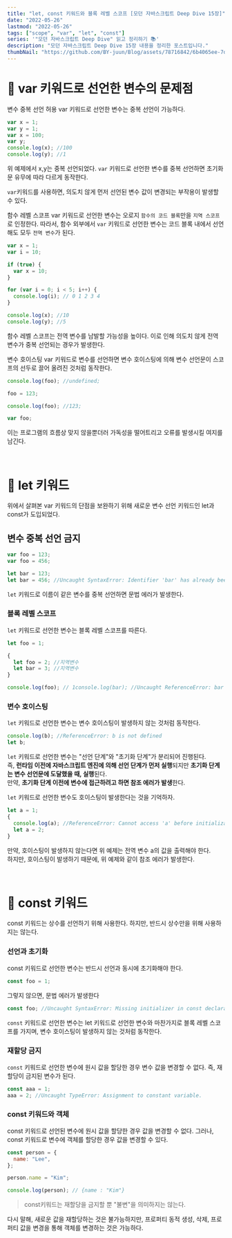 ```yaml
---
title: "let, const 키워드와 블록 레벨 스코프 [모던 자바스크립트 Deep Dive 15장]"
date: "2022-05-26"
lastmod: "2022-05-26"
tags: ["scope", "var", "let", "const"]
series: '"모던 자바스크립트 Deep Dive" 읽고 정리하기 📚'
description: "모던 자바스크립트 Deep Dive 15장 내용을 정리한 포스트입니다."
thumbNail: "https://github.com/BY-juun/Blog/assets/78716842/6b4065ee-7d44-4580-899f-58dafcb8b5a7"
---
```


# 🌟 var 키워드로 선언한 변수의 문제점

변수 중복 선언 허용
var 키워드로 선언한 변수는 중복 선언이 가능하다.

```js
var x = 1;
var y = 1;
var x = 100;
var y;
console.log(x); //100
console.log(y); //1
```

위 예제에서 x,y는 중복 선언되었다. `var` 키워드로 선언한 변수를 중복 선언하면 초기화문 유무에 따라 다르게 동작한다.

`var`키워드를 사용하면, 의도치 않게 먼저 선언된 변수 값이 변경되는 부작용이 발생할 수 있다.

함수 레벨 스코프
var 키워드로 선언한 변수는 오로지 `함수의 코드 블록`만을 `지역 스코프`로 인정한다. 따라서, 함수 외부에서 `var` 키워드로 선언한 변수는 코드 블록 내에서 선언해도 모두 `전역 변수`가 된다.

```js
var x = 1;
var i = 10;

if (true) {
  var x = 10;
}

for (var i = 0; i < 5; i++) {
  console.log(i); // 0 1 2 3 4
}

console.log(x); //10
console.log(y); //5
```

함수 레벨 스코프는 전역 변수를 남발할 가능성을 높이다. 이로 인해 의도치 않게 전역 변수가 중복 선언되는 경우가 발생한다.

변수 호이스팅
var 키워드로 변수를 선언하면 변수 호이스팅에 의해 변수 선언문이 스코프의 선두로 끌어 올려진 것처럼 동작한다.

```js
console.log(foo); //undefined;

foo = 123;

console.log(foo); //123;

var foo;
```

이는 프로그램의 흐름상 맞지 않을뿐더러 가독성을 떨어트리고 오류를 발생시킬 여지를 남긴다.

<br />

# 🌟 let 키워드

위에서 살펴본 var 키워드의 단점을 보완하기 위해 새로운 변수 선언 키워드인 let과 const가 도입되었다.

## 변수 중복 선언 금지

```js
var foo = 123;
var foo = 456;

let bar = 123;
let bar = 456; //Uncaught SyntaxError: Identifier 'bar' has already been declared
```

`let` 키워드로 이름이 같은 변수를 중복 선언하면 문법 에러가 발생한다.

### 블록 레벨 스코프

`let` 키워드로 선언한 변수는 블록 레벨 스코프를 따른다.

```js
let foo = 1;

{
  let foo = 2; //지역변수
  let bar = 3; //지역변수
}

console.log(foo); // 1console.log(bar); //Uncaught ReferenceError: bar is not defined
```

### 변수 호이스팅

`let` 키워드로 선언한 변수는 변수 호이스팅이 발생하지 않는 것처럼 동작한다.

```js
console.log(b); //ReferenceError: b is not defined
let b;
```

`let` 키워드로 선언한 변수는 "선언 단계"와 "초기화 단계"가 분리되어 진행된다.  
즉, **런타임 이전에 자바스크립트 엔진에 의해 선언 단계가 먼저 실행**되지만 **초기화 단계는 변수 선언문에 도달했을 때, 실행**된다.  
만약, **초기화 단계 이전에 변수에 접근하려고 하면 참조 에러가 발생**한다.

`let` 키워드로 선언한 변수도 호이스팅이 발생한다는 것을 기억하자.

```js
let a = 1;
{
  console.log(a); //ReferenceError: Cannot access 'a' before initialization
  let a = 2;
}
```

만약, 호이스팅이 발생하지 않는다면 위 예제는 전역 변수 a의 값을 출력해야 한다.  
하지만, 호이스팅이 발생하기 때문에, 위 예제와 같이 참조 에러가 발생한다.

<br />

# 🌟 const 키워드

const 키워드는 상수를 선언하기 위해 사용한다. 하지만, 반드시 상수만을 위해 사용하지는 않는다.

### 선언과 초기화

const 키워드로 선언한 변수는 반드시 선언과 동시에 초기화해야 한다.

```js
const foo = 1;
```

그렇지 않으면, 문법 에러가 발생한다

```js
const foo; //Uncaught SyntaxError: Missing initializer in const declaration
```

`const` 키워드로 선언한 변수는 let 키워드로 선언한 변수와 마찬가지로 블록 레벨 스코프를 가지며, 변수 호이스팅이 발생하지 않는 것처럼 동작한다.

### 재할당 금지

`const` 키워드로 선언한 변수에 원시 값을 할당한 경우 변수 값을 변경할 수 없다. 즉, 재할당이 금지된 변수가 된다.

```js
const aaa = 1;
aaa = 2; //Uncaught TypeError: Assignment to constant variable.
```

### const 키워드와 객체

const 키워드로 선언된 변수에 원시 값을 할당한 경우 값을 변경할 수 없다. 그러나, const 키워드로 변수에 객체를 할당한 경우 값을 변경할 수 있다.

```js
const person = {
  name: "Lee",
};

person.name = "Kim";

console.log(person); // {name : "Kim"}
```

> const키워드는 재할당을 금지할 뿐 "불변"을 의미하지는 않는다.

다시 말해, 새로운 값을 재할당하는 것은 불가능하지만, 프로퍼티 동적 생성, 삭제, 프로퍼티 값을 변경을 통해 객체를 변경하는 것은 가능하다.

```

```
